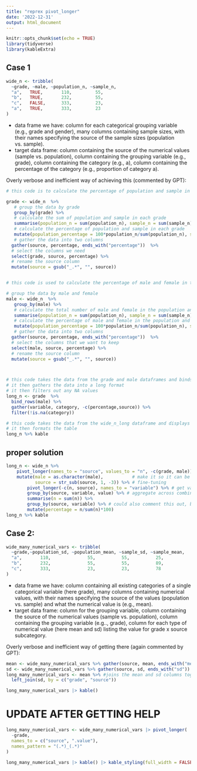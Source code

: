 ```yaml
---
title: "reprex pivot_longer"
date: '2022-12-31'
output: html_document
---
```


```r
knitr::opts_chunk$set(echo = TRUE)
library(tidyverse)
library(kableExtra)
```





## Case 1

```r
wide_n <- tribble(
  ~grade, ~male, ~population_n, ~sample_n,
  "a",   TRUE,       110,         55,     
  "b",   TRUE,       232,         55,     
  "c",   FALSE,      333,         23,     
  "a",   TRUE,       333,         23     
)
```

- data frame we have: column for each categorical grouping variable (e.g., grade and gender), many columns containing sample sizes, with their names specifying the source of the sample sizes (population vs. sample).
- target data frame: column containing the source of the numerical values (sample vs. population), column containing the grouping variable (e.g., grade), column containing the category (e.g., a), column containing the percentage of the category (e.g., proportion of category a). 

Overly verbose and inefficient way of achieving this (commented by GPT):
```r
# this code is to calculate the percentage of population and sample in each grade

grade <- wide_n  %>% 
   # group the data by grade
   group_by(grade) %>% 
   # calculate the sum of population and sample in each grade
   summarise(population_n = sum(population_n), sample_n = sum(sample_n)) %>% 
   # calculate the percentage of population and sample in each grade
   mutate(population_percentage = 100*population_n/sum(population_n), sample_percentage = 100*sample_n/sum(sample_n)) %>% 
   # gather the data into two columns
  gather(source, percentage, ends_with("percentage"))  %>% 
  # select the columns we need
  select(grade, source, percentage) %>%
  # rename the source column
  mutate(source = gsub("_.*", "", source))


# this code is used to calculate the percentage of male and female in the population and sample

# group the data by male and female
male <- wide_n  %>% 
   group_by(male) %>% 
   # calculate the total number of male and female in the population and sample
   summarise(population_n = sum(population_n), sample_n = sum(sample_n)) %>% 
   # calculate the percentage of male and female in the population and sample
   mutate(population_percentage = 100*population_n/sum(population_n), sample_percentage = 100*sample_n/sum(sample_n)) %>% 
   # gather the data into two columns
  gather(source, percentage, ends_with("percentage"))  %>% 
  # select the columns that we want to keep
  select(male, source, percentage) %>%
  # rename the source column
  mutate(source = gsub("_.*", "", source))



# this code takes the data from the grade and male dataframes and binds them together
# it then gathers the data into a long format
# it then filters out any NA values
long_n <- grade  %>% 
  bind_rows(male) %>% 
  gather(variable, category, -c(percentage,source)) %>% 
  filter(!is.na(category))

# this code takes the data from the wide_n_long dataframe and displays it in a table
# it then formats the table
long_n %>% kable

```

## proper solution
```r
long_n <- wide_n %>% 
    pivot_longer(names_to = "source", values_to = "n", -c(grade, male)) %>%  # get source as a column 
    mutate(male = as.character(male),           # make it so it can be in a column with grade
           source = str_sub(source, 1, -3)) %>% # fine-tuning
        pivot_longer(-c(n, source), names_to = "variable") %>% # get variable as a column
        group_by(source, variable, value) %>% # aggregate across combinations of male-grade 
        summarise(n = sum(n)) %>% 
        group_by(source, variable) %>% # could also comment this out, but I prefer explicitness
        mutate(percentage = n/sum(n)*100)
long_n %>% kable
```



## Case 2:

```r
wide_many_numerical_vars <- tribble(
  ~grade,~population_sd, ~population_mean, ~sample_sd, ~sample_mean,
  "a",       110,              55,          55,          25,    
  "b",       232,              55,          55,          89,    
  "c",       333,              23,          23,          78
)
```

- data frame we have: column containing all existing categories of a single categorical variable (here grade), many columns containing numerical values, with their names specifying the source of the values (population vs. sample) and what the numerical value is (e.g., mean).
- target data frame: column for the grouping variable, column containing the source of the numerical values (sample vs. population), column containing the grouping variable (e.g.., grade), column for each type of numerical value (here mean and sd) listing the value for grade x source subcategory. 

Overly verbose and inefficient way of getting there (again commented by GPT):
```r
mean <- wide_many_numerical_vars %>% gather(source, mean, ends_with("mean")) %>% select(grade, source, mean) %>% mutate(source = gsub("_.*", "", source)) #gathers all the mean columns and puts them into one column
sd <- wide_many_numerical_vars %>% gather(source, sd, ends_with("sd")) %>% select(grade, source, sd) %>%   mutate(source = gsub("_.*", "", source)) #gathers all the sd columns and puts them into one column
long_many_numerical_vars <- mean %>% #joins the mean and sd columns together
  left_join(sd, by = c("grade", "source")) 

long_many_numerical_vars |> kable()

```


# UPDATE AFTER GETTING HELP
```r
long_many_numerical_vars <- wide_many_numerical_vars |> pivot_longer(
  -grade,
  names_to = c("source", ".value"),
  names_pattern = "(.*)_(.*)"
)

long_many_numerical_vars |> kable() |> kable_styling(full_width = FALSE)
```





